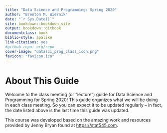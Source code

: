 ```yaml
---
title: "Data Science and Programming: Spring 2020"
author: "Brenton M. Wiernik"
date: "`r Sys.Date()`"
site: bookdown::bookdown_site
output: bookdown::gitbook
documentclass: book
biblio-style: apalike
link-citations: yes
#github-repo: org/repo
cover-image: "datasci_prog_class_icon.png"
favicon: "favicon.ico"
---
```


# About This Guide {-}

Welcome to the class meeting (or "lecture") guide for Data Science and Programming
for Spring 2020! This guide organizes what we will be doing in each class meeting. 
So you can expect it to be updated regularly -- in fact, the date listed above 
is the last time this guide was updated. 

This course was developed based on the amazing work and resources provided by 
Jenny Bryan found at <https://stat545.com>.